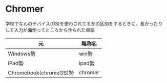 # Chromer

学校でなんのデバイス(OS)を使わされてるかの区別をするときに、長かったりして入力が面倒ってところから作られた単語

|元|略称名|
|---|---|
|Windows勢|win勢|
|iPad勢|ipad勢|
|Chromebook(chromeOS)勢|chromer|